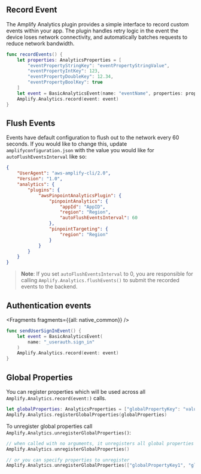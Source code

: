 ## Record Event

The Amplify Analytics plugin provides a simple interface to record custom events within your app. The plugin handles retry logic in the event the device loses network connectivity, and automatically batches requests to reduce network bandwidth.

```swift
func recordEvents() {
    let properties: AnalyticsProperties = [
        "eventPropertyStringKey": "eventPropertyStringValue",
        "eventPropertyIntKey": 123,
        "eventPropertyDoubleKey": 12.34,
        "eventPropertyBoolKey": true
    ]
    let event = BasicAnalyticsEvent(name: "eventName", properties: properties)
    Amplify.Analytics.record(event: event)
}
```

## Flush Events

Events have default configuration to flush out to the network every 60 seconds. If you would like to change this, update `amplifyconfiguration.json` with the value you would like for `autoFlushEventsInterval` like so:

```json
{
    "UserAgent": "aws-amplify-cli/2.0",
    "Version": "1.0",
    "analytics": {
        "plugins": {
            "awsPinpointAnalyticsPlugin": {
                "pinpointAnalytics": {
                    "appId": "AppID",
                    "region": "Region",
                    "autoFlushEventsInterval": 60
                },
                "pinpointTargeting": {
                    "region": "Region"
                }
            }
        }
    }
}
```

> **Note**: If you set `autoFlushEventsInterval` to 0, you are responsible for calling `Amplify.Analytics.flushEvents()` to submit the recorded events to the backend.

## Authentication events


<Fragments fragments={{all: native_common}} />

  ```swift
  func sendUserSignInEvent() {
      let event = BasicAnalyticsEvent(
          name: "_userauth.sign_in"
      )
      Amplify.Analytics.record(event: event)
  }
  ```

## Global Properties

You can register properties which will be used across all `Amplify.Analytics.record(event:)` calls.

```swift
let globalProperties: AnalyticsProperties = ["globalPropertyKey": "value"]
Amplify.Analytics.registerGlobalProperties(globalProperties)
```

To unregister global properties call `Amplify.Analytics.unregisterGlobalProperties()`:

```swift
// when called with no arguments, it unregisters all global properties
Amplify.Analytics.unregisterGlobalProperties()

// or you can specify properties to unregister
Amplify.Analytics.unregisterGlobalProperties(["globalPropertyKey1", "globalPropertyKey2"])
```
